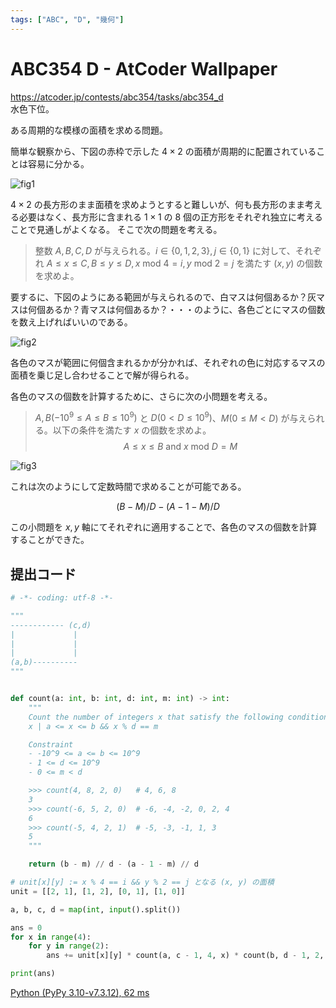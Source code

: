 ```yaml
---
tags: ["ABC", "D", "幾何"]
---
```


# ABC354 D - AtCoder Wallpaper

https://atcoder.jp/contests/abc354/tasks/abc354_d  
水色下位。

ある周期的な模様の面積を求める問題。

簡単な観察から、下図の赤枠で示した $4\times{2}$ の面積が周期的に配置されていることは容易に分かる。

![fig1](./fig1.png)

$4\times{2}$ の長方形のまま面積を求めようとすると難しいが、何も長方形のまま考える必要はなく、長方形に含まれる $1\times{1}$ の $8$ 個の正方形をそれぞれ独立に考えることで見通しがよくなる。
そこで次の問題を考える。

> 整数 $A,B,C,D$ が与えられる。$i\in\{0,1,2,3\},j\in\{0,1\}$ に対して、それぞれ $A\le{x}\le{C},B\le{y}\le{D}, x\text{ mod }4=i, y\text{ mod }2=j$ を満たす $(x,y)$ の個数を求めよ。

要するに、下図のようにある範囲が与えられるので、白マスは何個あるか？灰マスは何個あるか？青マスは何個あるか？・・・のように、各色ごとにマスの個数を数え上げればいいのである。

![fig2](./fig2.png)

各色のマスが範囲に何個含まれるかが分かれば、それぞれの色に対応するマスの面積を乗じ足し合わせることで解が得られる。

各色のマスの個数を計算するために、さらに次の小問題を考える。

> $A,B(-10^9\le{A}\le{B}\le{10^9})$ と $D(0\lt{D}\le{10^9})$、$M(0\le{M}\lt{D})$ が与えられる。以下の条件を満たす $x$ の個数を求めよ。
> $$A\le{x}\le{B} \text{ and } x\text{ mod }{D}=M $$

![fig3](./fig3.png)

これは次のようにして定数時間で求めることが可能である。

$$
(B-M)/D-(A-1-M)/D
$$

この小問題を $x,y$ 軸にてそれぞれに適用することで、各色のマスの個数を計算することができた。

## 提出コード

```py showLineNumbers
# -*- coding: utf-8 -*-

"""
------------ (c,d)
|             |
|             |
|             |
(a,b)----------
"""


def count(a: int, b: int, d: int, m: int) -> int:
    """
    Count the number of integers x that satisfy the following condition:
    x | a <= x <= b && x % d == m

    Constraint
    - -10^9 <= a <= b <= 10^9
    - 1 <= d <= 10^9
    - 0 <= m < d

    >>> count(4, 8, 2, 0)   # 4, 6, 8
    3
    >>> count(-6, 5, 2, 0)  # -6, -4, -2, 0, 2, 4
    6
    >>> count(-5, 4, 2, 1)  # -5, -3, -1, 1, 3
    5
    """

    return (b - m) // d - (a - 1 - m) // d

# unit[x][y] := x % 4 == i && y % 2 == j となる (x, y) の面積
unit = [[2, 1], [1, 2], [0, 1], [1, 0]]

a, b, c, d = map(int, input().split())

ans = 0
for x in range(4):
    for y in range(2):
        ans += unit[x][y] * count(a, c - 1, 4, x) * count(b, d - 1, 2, y)

print(ans)

```

[Python (PyPy 3.10-v7.3.12), 62 ms](https://atcoder.jp/contests/abc354/submissions/53655907)

